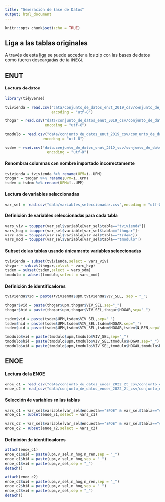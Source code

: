 ```yaml
---
title: "Generación de Base de Datos"
output: html_document
---
```


```r
knitr::opts_chunk$set(echo = TRUE)
```
## Liga a las tablas originales
A través de esta <a href="https://drive.google.com/drive/u/0/folders/12xYidjNex6IJh3aR7w1qbR7jaRhjJhI7">
liga</a> se puede acceder a los zip con las bases de datos como fueron descargadas
de la INEGI.


## ENUT

#### Lectura de datos

```r
library(tidyverse)

tvivienda = read.csv("data/conjunto_de_datos_enut_2019_csv/conjunto_de_datos_enut_2019/conjunto_de_datos_tvivienda_enut_2019/conjunto_de_datos/conjunto_de_datos_tvivienda_enut_2019.csv",
                     encoding = "utf-8")

thogar = read.csv("data/conjunto_de_datos_enut_2019_csv/conjunto_de_datos_enut_2019/conjunto_de_datos_thogar_enut_2019/conjunto_de_datos/conjunto_de_datos_thogar_enut_2019.csv",
                  encoding = "utf-8")

tmodulo = read.csv("data/conjunto_de_datos_enut_2019_csv/conjunto_de_datos_enut_2019/conjunto_de_datos_tmodulo_enut_2019/conjunto_de_datos/conjunto_de_datos_tmodulo_enut_2019.csv",
                 encoding = "utf-8")

tsdem = read.csv("data/conjunto_de_datos_enut_2019_csv/conjunto_de_datos_enut_2019/conjunto_de_datos_tsdem_enut_2019/conjunto_de_datos/conjunto_de_datos_tsdem_enut_2019.csv",
                   encoding = "utf-8")
```

#### Renombrar columnas con nombre importado incorrectamente

```r
tvivienda = tvivienda %>% rename(UPM=ï..UPM)
thogar = thogar %>% rename(UPM=ï..UPM)
tsdem = tsdem %>% rename(UPM=ï..UPM)
```

#### Lectura de variables seleccionadas

```r
var_sel = read.csv("data/variables_seleccionadas.csv",encoding = "utf-8")
```

#### Definición de variables seleccionadas para cada tabla

```r
vars_viv = toupper(var_sel$variable[var_sel$tabla=="tvivienda"])
vars_hog = toupper(var_sel$variable[var_sel$tabla=="thogar"])
vars_sdm = toupper(var_sel$variable[var_sel$tabla=="tsdem"])
vars_mod = toupper(var_sel$variable[var_sel$tabla=="tmodulo"])
```

#### Subset de las tablas usando únicamente variables seleccionadas

```r
tvivienda = subset(tvivienda,select = vars_viv)
thogar = subset(thogar,select = vars_hog)
tsdem = subset(tsdem,select = vars_sdm)
tmodulo = subset(tmodulo,select = vars_mod)
```

#### Definición de identificadores

```r
tvivienda$vid = paste(tvivienda$upm,tvivienda$VIV_SEL, sep = "_")

thogar$vid = paste(thogar$upm,thogar$VIV_SEL,sep="_")
thogar$hid = paste(thogar$upm,thogar$VIV_SEL,thogar$HOGAR,sep="_")

tsdem$vid = paste(tsdem$UPM,tsdem$VIV_SEL,sep="_")
tsdem$hid = paste(tsdem$UPM,tsdem$VIV_SEL,tsdem$HOGAR,sep="_")
tsdem$uid = paste(tsdem$UPM,tsdem$VIV_SEL,tsdem$HOGAR,tsdem$N_REN,sep="_")

tmodulo$vid = paste(tmodulo$upm,tmodulo$VIV_SEL,sep="_")
tmodulo$hid = paste(tmodulo$upm,tmodulo$VIV_SEL,tmodulo$HOGAR,sep="_")
tmodulo$uid = paste(tmodulo$upm,tmodulo$VIV_SEL,tmodulo$HOGAR,tmodulo$N_REN,sep="_")
```

## ENOE

#### Lectura de la ENOE

```r
enoe_c1 = read_csv("data/conjunto_de_datos_enoen_2022_2t_csv/conjunto_de_datos_coe1_enoen_2022_2t/conjunto_de_datos/conjunto_de_datos_coe1_enoen_2022_2t.csv")
enoe_c2 = read_csv("data/conjunto_de_datos_enoen_2022_2t_csv/conjunto_de_datos_coe2_enoen_2022_2t/conjunto_de_datos/conjunto_de_datos_coe2_enoen_2022_2t.csv")
```

#### Selección de variables en las tablas

```r
vars_c1 = var_sel$variable[var_sel$encuesta=="ENOE" & var_sel$tabla=="coe1"]
enoe_c1 = subset(enoe_c1,select = vars_c1)

vars_c2 = var_sel$variable[var_sel$encuesta=="ENOE" & var_sel$tabla=="coe2"]
enoe_c2 = subset(enoe_c2,select = vars_c2)
```

#### Definición de identificadores

```r
attach(enoe_c1)
enoe_c1$uid = paste(upm,v_sel,n_hog,n_ren,sep = "_")
enoe_c1$hid = paste(upm,v_sel,n_hog,sep = "_")
enoe_c1$vid = paste(upm,v_sel,sep = "_")
detach()

attach(enoe_c2)
enoe_c2$uid = paste(upm,v_sel,n_hog,n_ren,sep = "_")
enoe_c2$hid = paste(upm,v_sel,n_hog,sep = "_")
enoe_c2$vid = paste(upm,v_sel,sep = "_")
detach()
```
